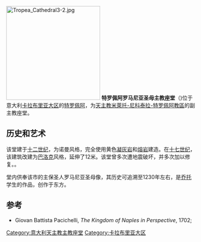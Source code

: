 {{Infobox religious building
| building_name         = 特罗佩阿罗马尼亚圣母主教座堂
| image                 = Duomo - Tropea - Italy 2015 (2).JPG
| Country               = [[意大利|意大利]]
| region                = [[卡拉布里亚大区|卡拉布里亚大区]]
| architecture_type     = 主教座堂
| architecture_style    = 
}}
[[File:Tropea_Cathedral3-2.jpg|250px]]
'''特罗佩阿罗马尼亚圣母主教座堂'''（{{lang-it|Cattedrale di Maria Santissima di Romania}})位于意大利[[卡拉布里亚大区|卡拉布里亚大区]]的[[特罗佩亚|特罗佩阿]]，为[[天主教米萊托-尼科泰拉-特罗佩阿教區|天主教米萊托-尼科泰拉-特罗佩阿教區]]的副主教座堂。

==历史和艺术==
该堂建于[[十二世纪|十二世纪]]，为诺曼风格，完全使用黄色[[凝灰岩|凝灰岩]]和[[熔岩|熔岩]]建造。在[[十七世纪|十七世纪]]，该建筑改建为[[巴洛克|巴洛克]]风格，延伸了12米。该堂曾多次遭地震破坏，并多次加以修复。。

堂内供奉该市的主保圣人罗马尼亚圣母像，其历史可追溯至1230年左右，是[[乔托|乔托]]学生的作品，创作于东方。

== 参考 ==
* Giovan Battista Pacichelli, ''The Kingdom of Naples in Perspective'', 1702;
[[Category:意大利天主教主教座堂|Category:意大利天主教主教座堂]]
[[Category:卡拉布里亚大区|Category:卡拉布里亚大区]]
{{意大利天主教主教座堂}}